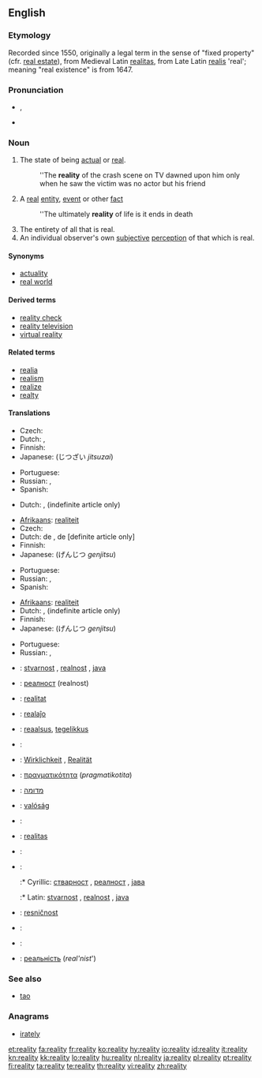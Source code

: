 ==English==

===Etymology===
Recorded since 1550, originally a legal term in the sense of "fixed property" (cfr. [[real estate]]), from Medieval Latin [[realitas]], from Late Latin [[realis]] 'real'; meaning "real existence" is from 1647.

===Pronunciation===
* {{IPA|/ɹiˈæləti/}}, {{SAMPA|/ri"{l@ti/}}
* {{audio|en-us-reality.ogg|Audio (US)}}

===Noun===
{{en-noun|realit|ies}}

# The state of being [[actual]] or [[real]].
#: ''The '''reality''' of the crash scene on TV dawned upon him only when he saw the victim was no actor but his friend
# A [[real]] [[entity]], [[event]] or other [[fact]]
#: ''The ultimately '''reality''' of life is it ends in death
# The entirety of all that is real.
# An individual observer's own [[subjective]] [[perception]] of that which is real.

====Synonyms====
* [[actuality]]
* [[real world]]

====Derived terms====
* [[reality check]]
* [[reality television]]
* [[virtual reality]]

====Related terms====
* [[realia]]
* [[realism]]
* [[realize]]
* [[realty]]

====Translations====
{{trans-top|state of being actual or real}}
* Czech: {{t+|cs|skutečnost|f}}
* Dutch: {{t+|nl|werkelijkheid|f}}, {{t|nl|realiteit|f}}
* Finnish: {{t-|fi|olemassaolo}}
* Japanese: {{t+|ja|実在|sc=Jpan}} (じつざい ''jitsuzai'')
{{trans-mid}}
* Portuguese: {{t+|pt|realidade|f}}
* Russian: {{t+|ru|реальность|f|tr=reál’nošt’|sc=Cyrl}}, {{t|ru|вещественность|f|tr=''v'eš'éstv'ennost'''|sc=Cyrl}}
* Spanish: {{t+|es|realidad|f}}
{{trans-bottom}}

{{trans-top|a real entity, event etc.}}
* Dutch: {{t+|nl|feitelijkheid|f}}, {{t|nl|realiteit|f}} (indefinite article only)
{{trans-mid}}
{{trans-bottom}}

{{trans-top|entirety of all that is real}}
* [[Afrikaans]]: [[realiteit]]
* Czech: {{t+|cs|skutečnost|f}}
* Dutch: de {{t+|nl|werkelijkheid|f}}, de {{t|nl|realiteit|f}} [definite article only]
* Finnish: {{t+|fi|todellisuus}}
* Japanese: {{t+|ja|現実|sc=Jpan}} (げんじつ ''genjitsu'')
{{trans-mid}}
* Portuguese: {{t+|pt|realidade|f}}
* Russian: {{t+|ru|реальность|f|tr=reál’nošt’|sc=Cyrl}}, {{t|ru|действительность|f|tr=''d'ejstvít'el'nost'''|sc=Cyrl}}
* Spanish: {{t+|es|realidad|f}}
{{trans-bottom}}

{{trans-top|an individual observer's subjective perception}}
* [[Afrikaans]]: [[realiteit]]
* Dutch: {{t+|nl|werkelijkheid|f}}, {{t|nl|realiteit|f}} (indefinite article only)
* Finnish: {{t+|fi|todellisuus}}
* Japanese: {{t+|ja|現実|sc=Jpan}} (げんじつ ''genjitsu'')
{{trans-mid}}
* Portuguese: {{t+|pt|realidade|f}}
* Russian: {{t+|ru|реальность|f|tr=reál’nošt’|sc=Cyrl}}, {{t|ru|действительность|f|tr=''d'ejstvít'el'nost'''|sc=Cyrl}}
{{trans-bottom}}

{{checktrans-top}}
* {{ttbc|Bosnian}}: [[stvarnost]] {{f}}, [[realnost]] {{f}}, [[java]] {{f}}
* {{ttbc|Bulgarian}}: [[реалност]] (realnost)
* {{ttbc|Catalan}}: [[realitat]]
* {{ttbc|Esperanto}}: [[realaĵo]]
* {{ttbc|Estonian}}: [[reaalsus]], [[tegelikkus]]
* {{ttbc|French}}: {{t+|fr|réalité}}
* {{ttbc|German}}: [[Wirklichkeit]] {{f}}, [[Realität]] {{f}}
* {{ttbc|Greek}}: [[πραγματικότητα]] (''pragmatikotita'')
* {{ttbc|Hebrew}}: [[מדומה]]
* {{ttbc|Hungarian}}: [[valóság]]
{{checktrans-mid}}
* {{ttbc|Italian}}: {{t+|it|realtà}}
* {{ttbc|Latin}}: [[realitas]] {{f}}
* {{ttbc|Polish}}: {{t+|pl|rzeczywistość|f}}
* {{ttbc|Serbian}}:
*:* Cyrillic: [[стварност]] {{f}}, [[реалност]] {{f}}, [[јава]] {{f}}
*:* Latin: [[stvarnost]] {{f}}, [[realnost]] {{f}}, [[java]] {{f}}
* {{ttbc|Slovene}}: [[resničnost]] {{f}}
* {{ttbc|Spanish}}: {{t+|es|realidad}}
* {{ttbc|Swedish}}: {{t+|sv|verklighet|c}}
* {{ttbc|Ukrainian}}: [[реальність]] (''real'nist''')
{{checktrans-bottom}}

===See also===
* [[tao]]

===Anagrams===
* [[irately]]

[[et:reality]]
[[fa:reality]]
[[fr:reality]]
[[ko:reality]]
[[hy:reality]]
[[io:reality]]
[[id:reality]]
[[it:reality]]
[[kn:reality]]
[[kk:reality]]
[[lo:reality]]
[[hu:reality]]
[[nl:reality]]
[[ja:reality]]
[[pl:reality]]
[[pt:reality]]
[[fi:reality]]
[[ta:reality]]
[[te:reality]]
[[th:reality]]
[[vi:reality]]
[[zh:reality]]